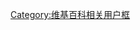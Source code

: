 {{Userbox
  |border-c = #000000
  |border-s = 1
  |id-c     = #FFFFFF
  |id-s     = 12
  |id-fc    = #000000
  |info-c   = #003399
  |info-s   = 8
  |info-fc  = #FFFFFF
  |id       = [[File:中華聯邦黨黨徽.png|47px]]
  |info     = 這個用戶是中華聯邦黨黨員
}}
<noinclude>
[[Category:维基百科相关用户框]]
</noinclude>